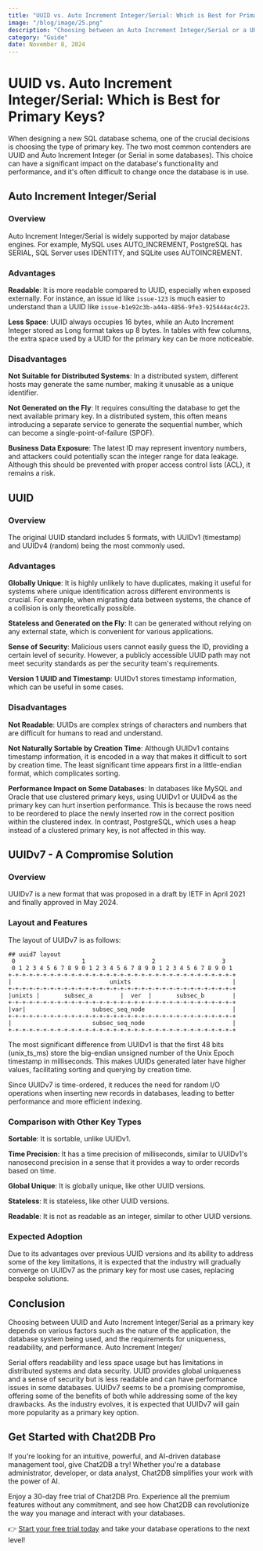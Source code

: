 ```yaml
---
title: "UUID vs. Auto Increment Integer/Serial: Which is Best for Primary Keys?"
image: "/blog/image/25.png"
description: "Choosing between an Auto Increment Integer/Serial or a UUID as primary key takes into account database performance, data replication and merging, security and privacy."
category: "Guide"
date: November 8, 2024
---
```


# UUID vs. Auto Increment Integer/Serial: Which is Best for Primary Keys?


<Authors date="November 8, 2024">
  <Author name="Ethan Clarke" link="https://chat2db.ai" />
</Authors>

When designing a new SQL database schema, one of the crucial decisions is choosing the type of primary key. The two most common contenders are UUID and Auto Increment Integer (or Serial in some databases). This choice can have a significant impact on the database's functionality and performance, and it's often difficult to change once the database is in use.

## Auto Increment Integer/Serial

### Overview

Auto Increment Integer/Serial is widely supported by major database engines. For example, MySQL uses AUTO_INCREMENT, PostgreSQL has SERIAL, SQL Server uses IDENTITY, and SQLite uses AUTOINCREMENT.

### Advantages

**Readable**: It is more readable compared to UUID, especially when exposed externally. For instance, an issue id like `issue-123` is much easier to understand than a UUID like `issue-b1e92c3b-a44a-4856-9fe3-925444ac4c23`.

**Less Space**: UUID always occupies 16 bytes, while an Auto Increment Integer stored as Long format takes up 8 bytes. In tables with few columns, the extra space used by a UUID for the primary key can be more noticeable.

### Disadvantages

**Not Suitable for Distributed Systems**: In a distributed system, different hosts may generate the same number, making it unusable as a unique identifier.

**Not Generated on the Fly**: It requires consulting the database to get the next available primary key. In a distributed system, this often means introducing a separate service to generate the sequential number, which can become a single-point-of-failure (SPOF).

**Business Data Exposure**: The latest ID may represent inventory numbers, and attackers could potentially scan the integer range for data leakage. Although this should be prevented with proper access control lists (ACL), it remains a risk.

## UUID

### Overview

The original UUID standard includes 5 formats, with UUIDv1 (timestamp) and UUIDv4 (random) being the most commonly used.

### Advantages

**Globally Unique**: It is highly unlikely to have duplicates, making it useful for systems where unique identification across different environments is crucial. For example, when migrating data between systems, the chance of a collision is only theoretically possible.

**Stateless and Generated on the Fly**: It can be generated without relying on any external state, which is convenient for various applications.

**Sense of Security**: Malicious users cannot easily guess the ID, providing a certain level of security. However, a publicly accessible UUID path may not meet security standards as per the security team's requirements.

**Version 1 UUID and Timestamp**: UUIDv1 stores timestamp information, which can be useful in some cases.

### Disadvantages

**Not Readable**: UUIDs are complex strings of characters and numbers that are difficult for humans to read and understand.

**Not Naturally Sortable by Creation Time**: Although UUIDv1 contains timestamp information, it is encoded in a way that makes it difficult to sort by creation time. The least significant time appears first in a little-endian format, which complicates sorting.

**Performance Impact on Some Databases**: In databases like MySQL and Oracle that use clustered primary keys, using UUIDv1 or UUIDv4 as the primary key can hurt insertion performance. This is because the rows need to be reordered to place the newly inserted row in the correct position within the clustered index. In contrast, PostgreSQL, which uses a heap instead of a clustered primary key, is not affected in this way.

## UUIDv7 - A Compromise Solution

### Overview

UUIDv7 is a new format that was proposed in a draft by IETF in April 2021 and finally approved in May 2024.

### Layout and Features

The layout of UUIDv7 is as follows:

```
## uuid7 layout
 0                   1                   2                   3
 0 1 2 3 4 5 6 7 8 9 0 1 2 3 4 5 6 7 8 9 0 1 2 3 4 5 6 7 8 9 0 1
+-+-+-+-+-+-+-+-+-+-+-+-+-+-+-+-+-+-+-+-+-+-+-+-+-+-+-+-+-+-+-+-+
|                            unixts                             |
+-+-+-+-+-+-+-+-+-+-+-+-+-+-+-+-+-+-+-+-+-+-+-+-+-+-+-+-+-+-+-+-+
|unixts |       subsec_a        |  ver  |       subsec_b        |
+-+-+-+-+-+-+-+-+-+-+-+-+-+-+-+-+-+-+-+-+-+-+-+-+-+-+-+-+-+-+-+-+
|var|                   subsec_seq_node                         |
+-+-+-+-+-+-+-+-+-+-+-+-+-+-+-+-+-+-+-+-+-+-+-+-+-+-+-+-+-+-+-+-+
|                       subsec_seq_node                         |
+-+-+-+-+-+-+-+-+-+-+-+-+-+-+-+-+-+-+-+-+-+-+-+-+-+-+-+-+-+-+-+-+
```

The most significant difference from UUIDv1 is that the first 48 bits (unix_ts_ms) store the big-endian unsigned number of the Unix Epoch timestamp in milliseconds. This makes UUIDs generated later have higher values, facilitating sorting and querying by creation time.

Since UUIDv7 is time-ordered, it reduces the need for random I/O operations when inserting new records in databases, leading to better performance and more efficient indexing.

### Comparison with Other Key Types

**Sortable**: It is sortable, unlike UUIDv1.

**Time Precision**: It has a time precision of milliseconds, similar to UUIDv1's nanosecond precision in a sense that it provides a way to order records based on time.

**Global Unique**: It is globally unique, like other UUID versions.

**Stateless**: It is stateless, like other UUID versions.

**Readable**: It is not as readable as an integer, similar to other UUID versions.

### Expected Adoption

Due to its advantages over previous UUID versions and its ability to address some of the key limitations, it is expected that the industry will gradually converge on UUIDv7 as the primary key for most use cases, replacing bespoke solutions.

## Conclusion

Choosing between UUID and Auto Increment Integer/Serial as a primary key depends on various factors such as the nature of the application, the database system being used, and the requirements for uniqueness, readability, and performance. Auto Increment Integer/

Serial offers readability and less space usage but has limitations in distributed systems and data security. UUID provides global uniqueness and a sense of security but is less readable and can have performance issues in some databases. UUIDv7 seems to be a promising compromise, offering some of the benefits of both while addressing some of the key drawbacks. As the industry evolves, it is expected that UUIDv7 will gain more popularity as a primary key option.

## Get Started with Chat2DB Pro

If you're looking for an intuitive, powerful, and AI-driven database management tool, give Chat2DB a try! Whether you're a database administrator, developer, or data analyst, Chat2DB simplifies your work with the power of AI.

Enjoy a 30-day free trial of Chat2DB Pro. Experience all the premium features without any commitment, and see how Chat2DB can revolutionize the way you manage and interact with your databases.

👉 [Start your free trial today](https://chat2db.ai/pricing) and take your database operations to the next level!
